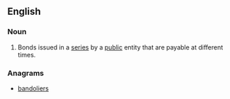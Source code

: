 ==English==

===Noun===
{{en-noun|head=[[serial]] [[bond]]}}

# {{context|legal}} Bonds issued in a [[series]] by a [[public]] entity that are payable at different times.

===Anagrams===
* [[bandoliers#English|bandoliers]]